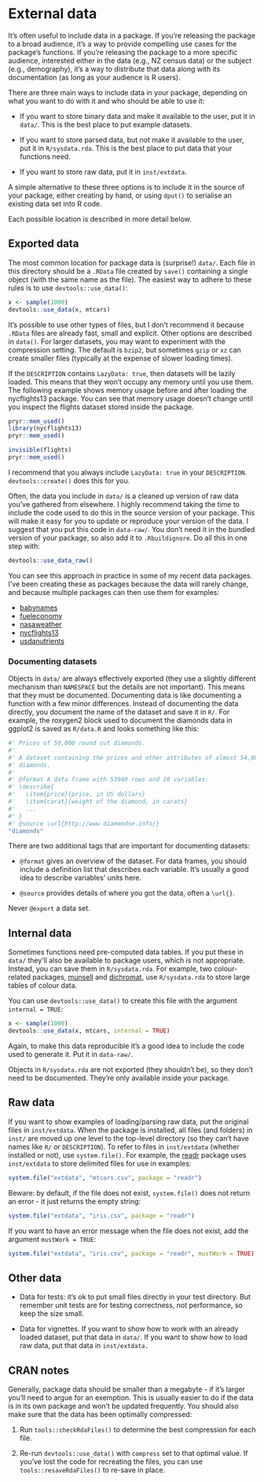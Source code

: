 # External data {#data}

It's often useful to include data in a package. If you're releasing the package to a broad audience, it's a way to provide compelling use cases for the package's functions. If you're releasing the package to a more specific audience, interested either in the data (e.g., NZ census data) or the subject (e.g., demography), it's a way to distribute that data along with its documentation (as long as your audience is R users).

There are three main ways to include data in your package, depending on what you want to do with it and who should be able to use it:

* If you want to store binary data and make it available to the user, put it
  in `data/`. This is the best place to put example datasets.
  
* If you want to store parsed data, but not make it available to the user,
  put it in `R/sysdata.rda`. This is the best place to put data that your
  functions need.

* If you want to store raw data, put it in `inst/extdata`.

A simple alternative to these three options is to include it in the source of your package, either creating by hand, or using `dput()` to serialise an existing data set into R code.

Each possible location is described in more detail below.

## Exported data {#data-data}

The most common location for package data is (surprise!) `data/`. Each file in this directory should be a `.RData` file created by `save()` containing a single object (with the same name as the file). The easiest way to adhere to these rules is to use `devtools::use_data()`:

```r
x <- sample(1000)
devtools::use_data(x, mtcars)
```

It's possible to use other types of files, but I don't recommend it because `.RData` files are already fast, small and explicit. Other options are described in `data()`. For larger datasets, you may want to experiment with the compression setting. The default is `bzip2`, but sometimes `gzip` or `xz` can create smaller files (typically at the expense of slower loading times).

If the `DESCRIPTION` contains `LazyData: true`, then datasets will be lazily loaded. This means that they won't occupy any memory until you use them. The following example shows memory usage before and after loading the nycflights13 package. You can see that memory usage doesn't change until you inspect the flights dataset stored inside the package. 

```r
pryr::mem_used()
library(nycflights13)
pryr::mem_used()

invisible(flights)
pryr::mem_used()
```

I recommend that you always include `LazyData: true` in your `DESCRIPTION`. `devtools::create()` does this for you.

Often, the data you include in `data/` is a cleaned up version of raw data you've gathered from elsewhere. I highly recommend taking the time to include the code used to do this in the source version of your package. This will make it easy for you to update or reproduce your version of the data. I suggest that you put this code in `data-raw/`. You don't need it in the bundled version of your package, so also add it to `.Rbuildignore`. Do all this in one step with:

```r
devtools::use_data_raw()
```

You can see this approach in practice in some of my recent data packages. I've been creating these as packages because the data will rarely change, and because multiple packages can then use them for examples:

* [babynames](https://github.com/hadley/babynames)
* [fueleconomy](https://github.com/hadley/fueleconomy)
* [nasaweather](https://github.com/hadley/nasaweather) 
* [nycflights13](https://github.com/hadley/nycflights13)
* [usdanutrients](https://github.com/hadley/usdanutrients)

### Documenting datasets {#documenting-data}

Objects in `data/` are always effectively exported (they use a slightly different mechanism than `NAMESPACE` but the details are not important). This means that they must be documented. Documenting data is like documenting a function with a few minor differences. Instead of documenting the data directly, you document the name of the dataset and save it in `R/`. For example, the roxygen2 block used to document the diamonds data in ggplot2 is saved as `R/data.R` and looks something like this:

```r
#' Prices of 50,000 round cut diamonds.
#'
#' A dataset containing the prices and other attributes of almost 54,000
#' diamonds.
#'
#' @format A data frame with 53940 rows and 10 variables:
#' \describe{
#'   \item{price}{price, in US dollars}
#'   \item{carat}{weight of the diamond, in carats}
#'   ...
#' }
#' @source \url{http://www.diamondse.info/}
"diamonds"
```

There are two additional tags that are important for documenting datasets:

* `@format` gives an overview of the dataset. For data frames, you 
  should include a definition list that describes each variable. It's usually
  a good idea to describe variables' units here.
  
* `@source` provides details of where you got the data, often a `\url{}`.

Never `@export` a data set.

## Internal data {#data-sysdata}

Sometimes functions need pre-computed data tables. If you put these in `data/` they'll also be available to package users, which is not appropriate. Instead, you can save them in `R/sysdata.rda`. For example, two colour-related packages, [munsell](https://github.com/cwickham/munsell) and [dichromat](http://cran.r-project.org/web/packages/dichromat/index.html), use `R/sysdata.rda` to store large tables of colour data.

You can use `devtools::use_data()` to create this file with the argument `internal = TRUE`:

```r
x <- sample(1000)
devtools::use_data(x, mtcars, internal = TRUE)
```

Again, to make this data reproducible it's a good idea to include the code used to generate it. Put it in `data-raw/`.

Objects in `R/sysdata.rda` are not exported (they shouldn't be), so they don't need to be documented. They're only available inside your package.

## Raw data {#data-extdata}

If you want to show examples of loading/parsing raw data, put the original files in `inst/extdata`. When the package is installed, all files (and folders) in `inst/` are moved up one level to the top-level directory (so they can't have names like `R/` or `DESCRIPTION`). To refer to files in `inst/extdata` (whether installed or not), use `system.file()`. For example, the [readr](https://readr.tidyverse.org) package uses `inst/extdata` to store delimited files for use in examples:

```r
system.file("extdata", "mtcars.csv", package = "readr")
```

Beware: by default, if the file does not exist, `system.file()` does not return an error - it just returns the empty string:

```r
system.file("extdata", "iris.csv", package = "readr")
```

If you want to have an error message when the file does not exist, add the argument `mustWork = TRUE`:

```r
system.file("extdata", "iris.csv", package = "readr", mustWork = TRUE)
```
## Other data {#other-data}

* Data for tests: it's ok to put small files directly in your test directory.
  But remember unit tests are for testing correctness, not performance, so keep
  the size small.
  
* Data for vignettes. If you want to show how to work with an already loaded 
  dataset, put that data in `data/`. If you want to show how to load raw data, 
  put that data in `inst/extdata.`

## CRAN notes {#data-cran}

Generally, package data should be smaller than a megabyte - if it's larger you'll need to argue for an exemption. This is usually easier to do if the data is in its own package and won't be updated frequently. You should also make sure that the data has been optimally compressed:  

1. Run `tools::checkRdaFiles()` to determine the best compression for each file.

2. Re-run `devtools::use_data()` with `compress` set to that optimal value.
   If you've lost the code for recreating the files, you can use 
   `tools::resaveRdaFiles()` to re-save in place.

